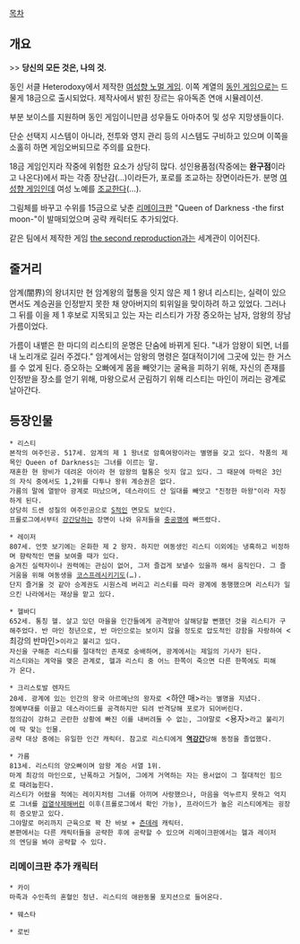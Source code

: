 [[목차]]
== 개요 ==
>> '''당신의 모든 것은, 나의 것.'''

동인 서클 Heterodoxy에서 제작한 [[여성향 노멀 게임]]. 이쪽 계열의 [[동인 게임]]으로는 드물게 18금으로 출시되었다.
제작사에서 밝힌 장르는 유아독존 연애 시뮬레이션.

부분 보이스를 지원하며 동인 게임이니만큼 성우들도 아마추어 및 성우 지망생들이다.

단순 선택지 시스템이 아니라, 전투와 영지 관리 등의 시스템도 구비하고 있으며 이쪽을 소홀히 하면 게임오버되므로 주의를 요한다.

18금 게임인지라 작중에 위험한 요소가 상당히 많다. 성인용품점(작중에는 '''완구점'''이라고 나온다)에서 파는 각종 장난감(…)이라든가, 포로를 조교하는 장면이라든가. 분명 [[여성향 게임]]인데 여성 노예를 [[조교]]한다(…).

그림체를 바꾸고 수위를 15금으로 낮춘 [[리메이크]]판 "Queen of Darkness -the first moon-"이 발매되었으며 공략 캐릭터도 추가되었다.

같은 팀에서 제작한 게임 [[the second reproduction]]과는 세계관이 이어진다.

== 줄거리 ==
암계(闇界)의 왕녀지만 현 암계왕의 혈통을 잇지 않은 제 1 왕녀 리스티는, 실력이 있으면서도 계승권을 인정받지 못한 채 양아버지의 퇴위일을 맞이하려 하고 있었다.
그러나 그 뒤를 이을 제 1 후보로 지목되고 있는 자는 리스티가 가장 증오하는 남자, 암왕의 장남 가름이었다.

가름이 내뱉은 한 마디의 리스티의 운명은 단숨에 바뀌게 된다.
"내가 암왕이 되면, 너를 내 노리개로 길러 주겠다."
암계에서는 암왕의 명령은 절대적이기에 그곳에 있는 한 거스를 수 없게 된다.
증오하는 오빠에게 몸을 빼앗기는 굴욕을 피하기 위해, 자신의 존재를 인정받을 장소를 얻기 위해, 마왕으로서 군림하기 위해 리스티는 마인이 꺼리는 광계로 날아간다.

== 등장인물 ==
 * 리스티
 본작의 여주인공. 517세. 암계의 제 1 왕녀로 암흑여왕이라는 별명을 갖고 있다. 작품의 제목인 Queen of Darkness는 그녀를 이르는 말.
 재혼한 현 왕비가 데려온 아이라 현 암왕의 혈통은 잇지 않고 있다. 그 때문에 마력은 3인의 자식 중에서도 1,2위를 다투나 왕위 계승권은 없다.
 가름의 말에 열받아 광계로 떠났으며, 데스라이드 산 일대를 빼앗고 "진정한 마왕"이라 자칭하게 된다.
 상당히 드센 성질의 여주인공으로 [[S]]적인 면모도 보인다.
 프롤로그에서부터 [[강간]]당하는 장면이 나와 유저들을 [[충공깽]]에 빠뜨렸다.

 * 레이저
 807세. 언뜻 보기에는 온화한 제 2 왕자. 하지만 여동생인 리스티 이외에는 냉혹하고 비정하며 향락적인 면을 보여줄 때가 있다.
 숨겨진 실력자이나 권력에는 관심이 없어, 그저 즐겁게 보낼수 있을까 해서 움직인다. 그 즐거움을 위해 여동생을 [[코스프레]]시키기도(…).
 단지 즐거울 것 같아 승계권도 시원스레 버리고 리스티를 따라 광계에 동행했으며 리스티가 일으킨 나라에서는 재상을 맡고 있다.

 * 헬바디
 652세. 통칭 헬. 살고 있던 마을을 인간들에게 공격받아 살해당할 뻔했던 것을 리스티가 구해주었다. 반 마인 청년으로, 반 마인으로는 보이지 않을 정도로 압도적인 강함을 자랑하여 <최강의 반마인>이라고 불리고 있다.
 자신을 구해준 리스티를 절대적인 존재로 숭배하며, 광계에서는 제일의 기사가 된다.
 리스티와는 계약을 맺은 관계로, 헬과 리스티 중 어느 한쪽이 죽으면 다른 한쪽에도 피해가 온다.

 * 크리스토발 렌자드
 20세. 광계에 있는 인간의 왕국 아르메난의 왕자로 <하얀 매>라는 별명을 지녔다.
 정예부대를 이끌고 데스라이드를 공격하지만 되려 반격당해 포로가 되어버린다.
 정의감이 강하고 곤란한 상황에 빠진 이를 내버려둘 수 없는, 그야말로 <용자>라고 불리기에 딱 맞는 인물.
 공략 대상 중에는 유일한 인간 캐릭터. 참고로 리스티에게 '''[[역강간]]'''당해 동정을 졸업했다.

 * 가름
 813세. 리스티의 양오빠이며 암왕 계승 서열 1위.
 마계 최강의 마인으로, 난폭하고 거칠어, 그에게 거역하는 자는 용서없이 그 절대적인 힘으로 때려눕힌다.
 리스티가 어렸을 적에는 레이지처럼 그녀를 아끼며 사랑했으나, 마음을 억누르지 못하고 억지로 그녀를 [[검열삭제]]해버린 이후(프롤로그에서 확인 가능), 프라이드가 높은 리스티에게는 굉장히 증오받고 있다.
 그야말로 머리까지 근육으로 꽉 찬 바보 + [[츤데레]] 캐릭터.
 본편에서는 다른 캐릭터들을 공략한 후에 공략할 수 있으며 리메이크판에서는 헬과 레이저의 엔딩을 봐야 공략할 수 있다.

=== 리메이크판 추가 캐릭터 ===
 * 카이
 마족과 수인족의 혼혈인 청년. 리스티의 애완동물 포지션으로 들어온다.

 * 웨스타

 * 로빈
